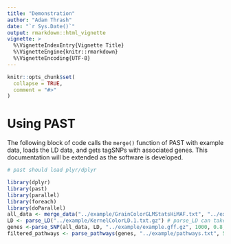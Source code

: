```yaml
---
title: "Demonstration"
author: "Adam Thrash"
date: "`r Sys.Date()`"
output: rmarkdown::html_vignette
vignette: >
  %\VignetteIndexEntry{Vignette Title}
  %\VignetteEngine{knitr::rmarkdown}
  %\VignetteEncoding{UTF-8}
---
```


```r
knitr::opts_chunk$set(
  collapse = TRUE,
  comment = "#>"
)
```

# Using PAST

The following block of code calls the `merge()` function of PAST with example data, loads the LD data, and gets tagSNPs with associated genes. This documentation will be extended as the software is developed.

```r
# past should load plyr/dplyr

library(dplyr)
library(past)
library(parallel)
library(foreach)
library(doParallel)
all_data <- merge_data("../example/GrainColorGLMStatsHiMAF.txt", "../example/GrainColorGLMAllEffHiMAF.txt")
LD <- parse_LD("../example/KernelColorLD.1.txt.gz") # parse_LD can take gzip-compressed files or plain text
genes <-parse_SNP(all_data, LD, "../example/example.gff.gz", 1000, 0.8, 4)
filtered_pathways <- parse_pathways(genes, "../example/pathways.txt", 5)
```
